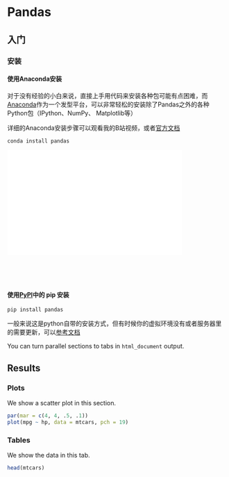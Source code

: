 # Pandas 
## 入门
### 安装
#### 使用Anaconda安装
对于没有经验的小白来说，直接上手用代码来安装各种包可能有点困难，而[Anaconda](https://docs.continuum.io/free/anaconda/)作为一个发型平台，可以非常轻松的安装除了Pandas之外的各种Python包（IPython、NumPy、 Matplotlib等）

详细的Anaconda安装步骤可以观看我的B站视频，或者[官方文档](https://docs.continuum.io/free/anaconda/install/)

```conda install pandas```

<div style="position: relative; padding: 30% 45%;">

<iframe style="position: absolute; width: 80%; height: 80%; left: 0; top: 0;" src="//player.bilibili.com/player.html?aid=980446298&bvid=BV1f44y1G73a&cid=569281368&page=1" frameborder="no" scrolling="no" allowfullscreen="true">

</iframe>

</div> 


#### 使用[PyPI](https://pypi.org/project/pandas/)中的 pip 安装

```pip install pandas```

一般来说这是python自带的安装方式，但有时候你的虚拟环境没有或者服务器里的需要更新，可以[参考文档](https://pip.pypa.io/en/stable/installation/)



You can turn parallel sections to tabs in `html_document` output.

## Results {.tabset}

### Plots

We show a scatter plot in this section.

```r
par(mar = c(4, 4, .5, .1))
plot(mpg ~ hp, data = mtcars, pch = 19)
```

### Tables

We show the data in this tab.

```r
head(mtcars)
```